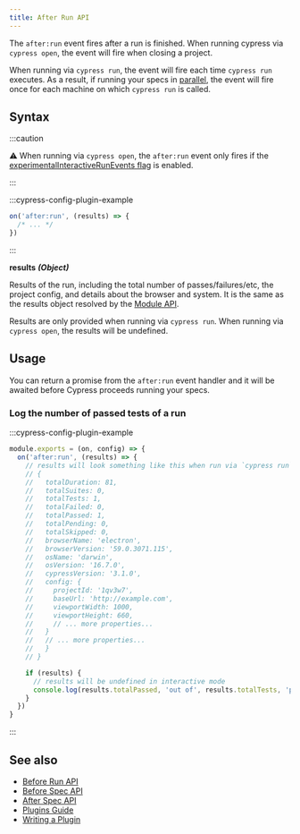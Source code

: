 ```yaml
---
title: After Run API
---
```


The `after:run` event fires after a run is finished. When running cypress via
`cypress open`, the event will fire when closing a project.

When running via `cypress run`, the event will fire each time `cypress run`
executes. As a result, if running your specs in
[parallel](/guides/guides/parallelization), the event will fire once for each
machine on which `cypress run` is called.

## Syntax

<WarningSetupNodeEvents />

:::caution

⚠️ When running via `cypress open`, the `after:run` event only fires if the
[experimentalInteractiveRunEvents flag](/guides/references/configuration#Experiments)
is enabled.

:::

:::cypress-config-plugin-example

```ts
on('after:run', (results) => {
  /* ... */
})
```

:::

**<Icon name="angle-right"></Icon> results** **_(Object)_**

Results of the run, including the total number of passes/failures/etc, the
project config, and details about the browser and system. It is the same as the
results object resolved by the [Module API](/guides/guides/module-api#Results).

Results are only provided when running via `cypress run`. When running via
`cypress open`, the results will be undefined.

## Usage

You can return a promise from the `after:run` event handler and it will be
awaited before Cypress proceeds running your specs.

### Log the number of passed tests of a run

:::cypress-config-plugin-example

```ts
module.exports = (on, config) => {
  on('after:run', (results) => {
    // results will look something like this when run via `cypress run`:
    // {
    //   totalDuration: 81,
    //   totalSuites: 0,
    //   totalTests: 1,
    //   totalFailed: 0,
    //   totalPassed: 1,
    //   totalPending: 0,
    //   totalSkipped: 0,
    //   browserName: 'electron',
    //   browserVersion: '59.0.3071.115',
    //   osName: 'darwin',
    //   osVersion: '16.7.0',
    //   cypressVersion: '3.1.0',
    //   config: {
    //     projectId: '1qv3w7',
    //     baseUrl: 'http://example.com',
    //     viewportWidth: 1000,
    //     viewportHeight: 660,
    //     // ... more properties...
    //   }
    //   // ... more properties...
    //   }
    // }

    if (results) {
      // results will be undefined in interactive mode
      console.log(results.totalPassed, 'out of', results.totalTests, 'passed')
    }
  })
}
```

:::

## See also

- [Before Run API](/api/plugins/before-run-api)
- [Before Spec API](/api/plugins/before-spec-api)
- [After Spec API](/api/plugins/after-spec-api)
- [Plugins Guide](/guides/tooling/plugins-guide)
- [Writing a Plugin](/api/plugins/writing-a-plugin)
